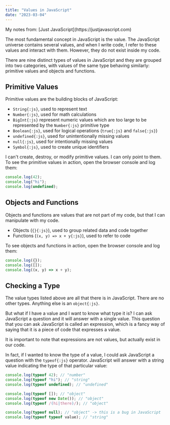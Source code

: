```yaml
---
title: "Values in JavaScript"
date: "2023-03-04"
---
```


<div className="info-bar">
  My notes from: [Just JavaScript](https://justjavascript.com)
</div>

The most fundamental concept in JavaScript is the value. The JavaScript universe contains several values, and when I write code, I refer to these values and interact with them. However, they do not exist inside my code.

There are nine distinct types of values in JavaScript and they are grouped into two categories, with values of the same type behaving similarly: primitive values and objects and functions.

## Primitive Values

Primitive values are the building blocks of JavaScript:

- `String{:js}`, used to represent text
- `Number{:js}`, used for math calculations
- `BigInt{:js}` represent numeric values which are too large to be represented by the `Number{:js}` primitive type
- `Boolean{:js}`, used for logical operations (`true{:js}` and `false{:js}`)
- `undefined{:js}`, used for unintentionally missing values
- `null{:js}`, used for intentionally missing values
- `Symbol{:js}`, used to create unique identifiers

I can't create, destroy, or modify primitive values. I can only point to them.
To see the primitive values in action, open the browser console and log them:

```js
console.log(42);
console.log("hi");
console.log(undefined);
```

## Objects and Functions

Objects and functions are values that are not part of my code, but that I can manipulate with my code.

- Objects (`{}{:js}`), used to group related data and code together
- Functions (`(x, y) => x + y{:js}`), used to refer to code

To see objects and functions in action, open the browser console and log them:

```js
console.log({});
console.log([]);
console.log((x, y) => x + y);
```

## Checking a Type

The value types listed above are all that there is in JavaScript. There are no other types. Anything else is an `object{:js}`.

But what if I have a value and I want to know what type it is? I can ask JavaScript a question and it will answer with a single value. This question that you can ask JavaScript is called an expression, which is a fancy way of saying that it is a piece of code that expresses a value.

It is important to note that expressions are not values, but actually exist in our code.

In fact, if I wanted to know the type of a value, I could ask JavaScript a question with the `typeof{:js}` operator. JavaScript will answer with a string value indicating the type of that particular value:

```js
console.log(typeof 42); // "number"
console.log(typeof "hi"); // "string"
console.log(typeof undefined); // "undefined"

console.log(typeof []); // "object"
console.log(typeof new Date()); // "object"
console.log(typeof /(hi|there)/); // "object"

console.log(typeof null); // "object" -> this is a bug in JavaScript
console.log(typeof typeof value); // "string"
```

